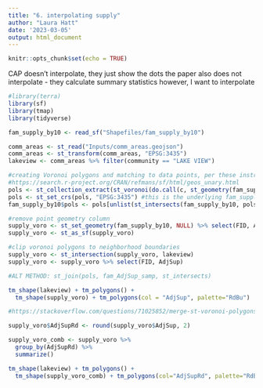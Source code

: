 ```yaml
---
title: "6. interpolating supply"
author: "Laura Hatt"
date: '2023-03-05'
output: html_document
---
```


```r
knitr::opts_chunk$set(echo = TRUE)
```

CAP doesn't interpolate, they just show the dots
the paper also does not interpolate - they calculate summary statistics
however, I want to interpolate

```r
#library(terra)
library(sf)
library(tmap)
library(tidyverse)
```

```r
fam_supply_by10 <- read_sf("Shapefiles/fam_supply_by10")
```

```r
comm_areas <- st_read("Inputs/comm_areas.geojson")
comm_areas <- st_transform(comm_areas, "EPSG:3435")
lakeview <- comm_areas %>% filter(community == "LAKE VIEW")
```

```r
#creating Voronoi polygons and matching to data points, per these instructions
#https://search.r-project.org/CRAN/refmans/sf/html/geos_unary.html
pols <- st_collection_extract(st_voronoi(do.call(c, st_geometry(fam_supply_by10))))
pols <- st_set_crs(pols, "EPSG:3435") #this is the underlying fam_supply_by10 CRS
fam_supply_by10$pols <- pols[unlist(st_intersects(fam_supply_by10, pols))]

#remove point geometry column 
supply_voro <- st_set_geometry(fam_supply_by10, NULL) %>% select(FID, AdjSup, pols)
supply_voro <- st_as_sf(supply_voro)

#clip voronoi polygons to neighborhood boundaries
supply_voro <- st_intersection(supply_voro, lakeview)
supply_voro <- supply_voro %>% select(FID, AdjSup)

#ALT METHOD: st_join(pols, fam_AdjSup_samp, st_intersects)
```


```r
tm_shape(lakeview) + tm_polygons() + 
  tm_shape(supply_voro) + tm_polygons(col = "AdjSup", palette="RdBu") 
```


```r
#https://stackoverflow.com/questions/71025852/merge-st-voronoi-polygons-by-variable

supply_voro$AdjSupRd <- round(supply_voro$AdjSup, 2)

supply_voro_comb <- supply_voro %>% 
  group_by(AdjSupRd) %>%
  summarize()
```


```r
tm_shape(lakeview) + tm_polygons() + 
  tm_shape(supply_voro_comb) + tm_polygons(col="AdjSupRd", palette="RdBu") 
```



